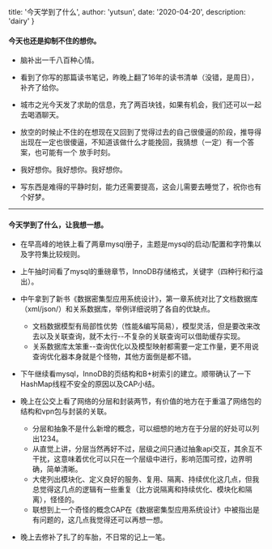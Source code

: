 
  title: '今天学到了什么',
  author: 'yutsun',
  date: '2020-04-20',
  description: 'dairy'
}


<!-- content starts here -->

#### 今天也还是抑制不住的想你。

- 脑补出一千八百种心情。

- 看到了你写的那篇读书笔记，昨晚上翻了16年的读书清单（没错，是周日），补齐了给你。

- 城市之光今天发了求助的信息，充了两百块钱，如果有机会，我们还可以一起去喝酒聊天。

- 放空的时候止不住的在想现在又回到了觉得过去的自己很傻逼的阶段，推导得出现在一定也很傻逼，不知道该做什么才能挽回，我猜想（一定）有一个答案，也可能有一个
放手时刻。

- 我好想你。我好想你。我好想你。

- 写东西是难得的平静时刻，能力还需要提高，这会儿需要去睡觉了，祝你也有个好梦。

-----------------

#### 今天学到了什么，让我想一想。

- 在早高峰的地铁上看了两章mysql册子，主题是mysql的启动/配置和字符集以及字符集比较规则。

- 上午抽时间看了mysql的重磅章节，InnoDB存储格式，关键字（四种行和行溢出）。

- 中午拿到了新书《数据密集型应用系统设计》，第一章系统对比了文档数据库（xml/json/）和关系数据库，举例详细说明了各自的优缺点。

    * 文档数据模型有局部性优势（性能&编写简易），模型灵活，但是要改来改去以及关联查询，就不太行--不复杂的关联查询可以借助缓存实现。
    * 关系数据库太笨重--查询优化以及模型映射都需要一定工作量，更不用说查询优化器本身就是个怪物，其他方面倒是都不错。

- 下午继续看mysql，InnoDB的页结构和B+树索引的建立。顺带确认了一下HashMap线程不安全的原因以及CAP小结。

- 晚上在公交上看了网络的分层和封装两节，有价值的地方在于重温了网络包的结构和vpn包与封装的关联。

    * 分层和抽象不是什么新增的概念，可以细想的地方在于分层的好处可以列出1234。
    * 从直觉上讲，分层当然再好不过，层级之间只通过抽象api交互，其余互不干扰，这意味着优化可以只在一个层级中进行，影响范围可控，边界明确，简单清晰。
    * 大佬列出模块化、定义良好的服务、复用、隔离、持续优化这几点，但我总觉得这几点的逻辑有一些重复（比方说隔离和持续优化、模块化和隔离），怪怪的。
    * 联想到上一个奇怪的概念CAP在《数据密集型应用系统设计》中被指出是有问题的，这几点我觉得还可以再想一想。

- 晚上去修补了扎了的车胎，不日常的记上一笔。